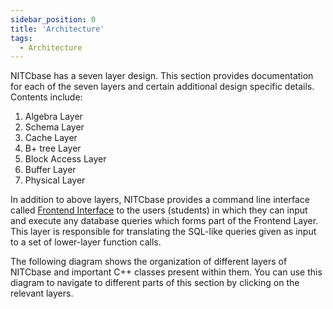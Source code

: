 ```yaml
---
sidebar_position: 0
title: 'Architecture'
tags:
  - Architecture
---
```



NITCbase has a seven layer design. This section provides documentation for each of the seven layers and certain additional design specific details.
Contents include:
1. Algebra Layer
2. Schema Layer
3. Cache Layer
4. B+ tree Layer
5. Block Access Layer
6. Buffer Layer
7. Physical Layer

In addition to above layers, NITCbase provides a command line interface called [Frontend Interface](../Design/Frontend.md) to the users (students) in which they can input and execute any database queries which forms part of the Frontend Layer. 
This layer is responsible for translating the SQL-like queries given as input to a set of lower-layer function calls.

The following diagram shows the organization of different layers of NITCbase and important C++ classes present within them. 
You can use this diagram to navigate to different parts of this section by clicking on the relevant layers.

<ArchitectureSvg className="themedDocusaurus" />